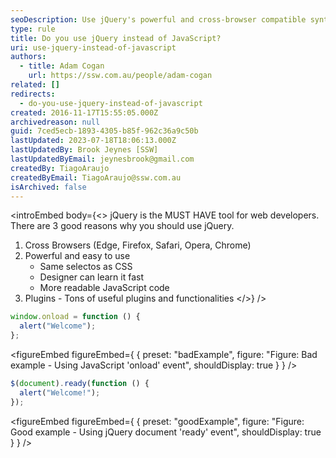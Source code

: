 ```yaml
---
seoDescription: Use jQuery's powerful and cross-browser compatible syntax to simplify your JavaScript coding and enhance user experience.
type: rule
title: Do you use jQuery instead of JavaScript?
uri: use-jquery-instead-of-javascript
authors:
  - title: Adam Cogan
    url: https://ssw.com.au/people/adam-cogan
related: []
redirects:
  - do-you-use-jquery-instead-of-javascript
created: 2016-11-17T15:55:05.000Z
archivedreason: null
guid: 7ced5ecb-1893-4305-b85f-962c36a9c50b
lastUpdated: 2023-07-18T18:06:13.000Z
lastUpdatedBy: Brook Jeynes [SSW]
lastUpdatedByEmail: jeynesbrook@gmail.com
createdBy: TiagoAraujo
createdByEmail: TiagoAraujo@ssw.com.au
isArchived: false
---
```


<introEmbed
  body={<>
jQuery is the MUST HAVE tool for web developers. There are 3 good reasons why you should use jQuery.

1. Cross Browsers (Edge, Firefox, Safari, Opera, Chrome)
2. Powerful and easy to use
   - Same selectos as CSS
   - Designer can learn it fast
   - More readable JavaScript code
3. Plugins - Tons of useful plugins and functionalities
  </>}
/>
```js
window.onload = function () {
  alert("Welcome");
};
```

<figureEmbed figureEmbed={ {
  preset: "badExample",
  figure: "Figure: Bad example - Using JavaScript 'onload' event",
  shouldDisplay: true
} } />


```js
$(document).ready(function () {
  alert("Welcome!");
});
```

<figureEmbed figureEmbed={ {
  preset: "goodExample",
  figure: "Figure: Good example - Using jQuery document 'ready' event",
  shouldDisplay: true
} } />
